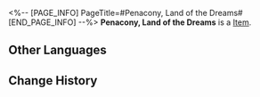 <%-- [PAGE_INFO]
PageTitle=#Penacony, Land of the Dreams#
[END_PAGE_INFO] --%>
{{Item Infobox
|id          = 83121
|image       = Item Penacony Land of the Dreams.png
|type        = 
|invCategory = 
|rarity      = 2
|effect      = 
|description = 
}}
'''Penacony, Land of the Dreams''' is a [[Item]].

==Other Languages==
{{Other Languages
|en   = Penacony, Land of the Dreams
|zhs  = 梦想之地匹诺康尼
|zht  = 夢想之地匹諾康尼
|ja   = 夢の地ピノコニー
|ko   = 꿈의 땅 페나코니
|es   = Colonipenal, la tierra de los sueños
|fr   = Penacony, terre des rêves
|ru   = Земля грёз Пенакония
|th   = Penacony, Land of the Dreams
|vi   = Penacony, Vùng Đất Của Những Giấc Mơ
|de   = Penacony, Land der Träume
|id   = Penacony, Land of the Dreams
|pt   = Penacony, Terra dos Sonhos
}}

==Change History==
{{Change History|1.5}}